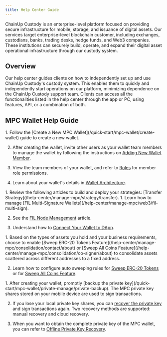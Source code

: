 ```yaml
---
title: Help Center Guide 
---
```


ChainUp Custody is an enterprise-level platform focused on providing secure infrastructure for mobile, storage, and issuance of digital assets. Our services target enterprise-level blockchain customer, including exchanges, custodians, banks, trading desks, hedge funds, and Web3 companies. These institutions can securely build, operate, and expand their digital asset operational infrastructure through our custody system.

##  Overview

Our help center guides clients on how to independently set up and use ChainUp Custody's custody system. This enables them to quickly and independently start operations on our platform, minimizing dependence on the ChainUp Custody support team. Clients can access all the functionalities listed in the help center through the app or PC, using features, API, or a combination of both.

##  MPC Wallet Help Guide

<Accordion title="Create and Set Up Your Wallet">
1. Follow the [Create a New MPC Wallet](/quick-start/mpc-wallet/create-wallet) guide to create a new wallet.

2. After creating the wallet, invite other users as your wallet team members to manage the wallet by following the instructions on [Adding New Wallet Member](/help-center/manage-mpc/user-setting/add-user).

3. View the team members of your wallet, and refer to [Roles](/help-center/manage-mpc/user-setting/user-role) for member role permissions.

4. Learn about your wallet's details in [Wallet Architecture](/help-center/manage-mpc/my-wallet/address-format).


</Accordion>

<Accordion title="Set Up Your Strategy Engine">
1. Review the following articles to build and deploy your strategies: [Transfer Strategy](/help-center/manage-mpc/strategy/transfer).

</Accordion>
<Accordion title="Use Web3 Features">
1. Learn how to manage [FIL Multi-Signature Wallets](/help-center/manage-mpc/web3/fil-multi-sign).

2. See the [FIL Node Management](/help-center/manage-mpc/web3/fil-node) article.

3. Understand how to [Connect Your Wallet to DApp](/help-center/manage-mpc/web3/dapp).

</Accordion>
<Accordion title="Auto Sweeping for your assets">
1. Based on the types of assets you hold and your business requirements, choose to enable [Sweep ERC-20 Tokens Feature](/help-center/manage-mpc/consolidation/contact/about) or [Sweep All Coins Feature](/help-center/manage-mpc/consolidation/co-signer/about) to consolidate assets scattered across different addresses to a fixed address.

2. Learn how to configure auto sweeping rules for [Sweep ERC-20 Tokens](/help-center/manage-mpc/consolidation/contact/rules) or for [Sweep All Coins Feature](/help-center/manage-mpc/consolidation/co-signer/rules).

</Accordion>
<Accordion title="Manage Your Wallet Private Key">
1. After creating your wallet, promptly [backup the private key](/quick-start/mpc-wallet/private-manage/private-backup). The MPC private key shares stored on your mobile device are used to sign transactions.

2. If you lose your local private key shares, you can [recover the private key](/quick-start/mpc-wallet/private-manage/private-recover) and sign transactions again. Two recovery methods are supported: manual recovery and cloud recovery.

3. When you want to obtain the complete private key of the MPC wallet, you can refer to [Offline Private Key Recovery](/help-center/manage-mpc/my-wallet/off-line-tool).

</Accordion>
